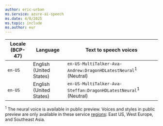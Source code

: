 ```yaml
---
author: eric-urban
ms.service: azure-ai-speech
ms.date: 4/8/2025
ms.topic: include
ms.author: eur
---
```


| Locale (BCP-47) | Language | Text to speech voices |
| ----- | ----- | ----- |
| `en-US` | English (United States) | `en-US-MultiTalker-Ava-Andrew:DragonHDLatestNeural`<sup>1</sup> (Neutral) | 
| `en-US` | English (United States) | `en-US-MultiTalker-Ava-Steffan:DragonHDLatestNeural`<sup>1</sup> (Neutral) | 

<sup>1</sup> The neural voice is available in public preview. Voices and styles in public preview are only available in these service [regions](../../regions.md): East US, West Europe, and Southeast Asia. 

